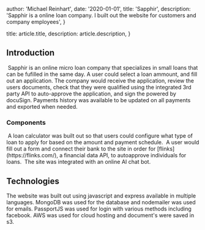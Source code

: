 

  author: 'Michael Reinhart',
  date: '2020-01-01',
  title: 'Sapphir',
  description:
    'Sapphir is a online loan company. I built out the website for customers and company employees',
}

  title: article.title,
  description: article.description,
}


## Introduction
<Image src={Home} alt="" />
Sapphir is an online micro loan company that specializes in small loans that can be fufilled in the same day. A user could select a loan ammount, and fill out an application.
The company would receive the application, review the users documents, check that they were qualified using the integrated 3rd party API to auto-approve the application, and sign the 
powered by docuSign. Payments history was available to be updated on all payments and exported when needed. 

### Components

<Image src={Calculator} alt="" />
A loan calculator was built out so that users could configure what type of loan to apply for based on the amount and payment schedule.


<Image src={Bank} alt="" />
A user would fill out a form and connect their bank to the site in order for [flinks](https://flinks.com/), a financial data API, to autoapprove individuals for loans.


<Image src={Support} alt="" />
The site was integrated with an online AI chat bot.

## Technologies

The website was built out using javascript and express available in multiple languages. MongoDB was used for the database and nodemailer was used for emails.
PassportJS was used for login with various methods including facebook. AWS was used for cloud hosting and document's were saved in s3.

